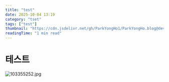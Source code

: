```yaml
---
title: "test"
date: 2025-10-04 13:19
category: "tset"
tags: ["test"]
thumbnail: "https://cdn.jsdelivr.net/gh/ParkYongHo1/ParkYongHo.blog@dev/mdx/images/1759551542945-f781de3e-bcd0-429a-b1e5-fbc8976f2043.png"
readingTime: "1 min read"
---
```


# 테스트

![103355252.jpg](https://cdn.jsdelivr.net/gh/ParkYongHo1/ParkYongHo.blog@dev/mdx/images/1759551542947-e1d99025-300b-4a11-9653-09044e2921f6.jpg)
